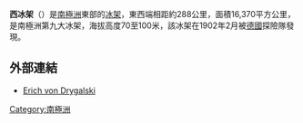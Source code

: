 '''西冰架'''（{{lang-de|West-Schelfeis}}）是[[南極洲|南極洲]]東部的[[冰架|冰架]]，東西端相距約288公里，面積16,370平方公里，是南極洲第九大冰架，海拔高度70至100米，該冰架在1902年2月被[[德國|德國]]探險隊發現。

==外部連結==
*[http://www.south-pole.com/p0000085.htm Erich von Drygalski]{{Wayback|url=http://www.south-pole.com/p0000085.htm |date=20171219172126 }}

{{coord|66|40|S|85|00|E|type:glacier_region:AQ_scale:4000000|display=title}}

{{Antarctica-geo-stub}}
[[Category:南極洲|Category:南極洲]]